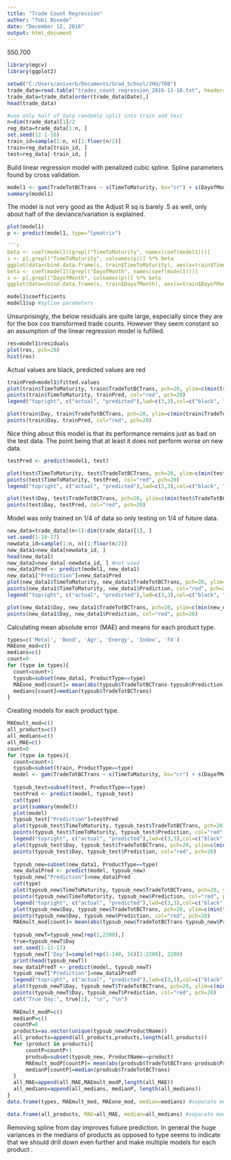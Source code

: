 ```yaml
---
title: "Trade Count Regression"
author: "Tobi Bosede"
date: "December 12, 2016"
output: html_document
---
```

550.700
```r
library(mgcv)
library(ggplot2)
```

```r
setwd("C:/Users/aniverb/Documents/Grad_School/JHU/700")
trade_data=read.table("trades_count_regression_2016-11-18.txt", header=T)
trade_data=trade_data[order(trade_data$Date),]
head(trade_data)
```

```r
#use only half of data randomly split into train and test
n=dim(trade_data)[1]/2
reg_data=trade_data[1:n, ]
set.seed(12-1-16)
train_id=sample(1:n, n)[1:floor(n/2)]
train=reg_data[train_id, ]
test=reg_data[-train_id, ]
```

Build linear regression model with penalized cubic spline. Spline parameters found by cross validation.
```r
model1 <- gam(TradeTotBCTrans ~ s(TimeToMaturity, bs="cr") + s(DayofMonth, bs="cr") + factor(ProductType) + factor(ProductName) + factor(DayOfTheWeek), family=gaussian(), data = train, method="GCV.Cp", select=TRUE)
summary(model1)
```
The model is not very good as the Adjust R sq is barely .5 as well, only about half of the deviance/variation is explained.

```r
plot(model1)
p <- predict(model1, type="lpmatrix")

```r
beta <- coef(model1)[grepl("TimeToMaturity", names(coef(model1)))]
s <- p[,grepl("TimeToMaturity", colnames(p))] %*% beta
ggplot(data=cbind.data.frame(s, train$TimeToMaturity), aes(x=train$TimeToMaturity, y=s, ymin = -5, ymax = 3)) + geom_line()
beta <- coef(model1)[grepl("DayofMonth", names(coef(model1)))]
s <- p[,grepl("DayofMonth", colnames(p))] %*% beta
ggplot(data=cbind.data.frame(s, train$DayofMonth), aes(x=train$DayofMonth, y=s, ymin = -5, ymax = 3)) + geom_line()
```

```r
model1$coefficients
model1$sp #spline parameters
```

Unsurprisingly, the below residuals are quite large, especially since they are for the box cox transformed trade counts. However they seem constant so an assumption of the linear regression model is fufilled.
```r
res=model1$residuals
plot(res, pch=20)
hist(res)
```

Actual values are black, predicted values are red
```r
trainPred=model1$fitted.values
plot(train$TimeToMaturity, train$TradeTotBCTrans, pch=20, ylim=c(min(train$TradeTotBCTrans, trainPred), max(train$TradeTotBCTrans, trainPred)))
points(train$TimeToMaturity, trainPred, col="red", pch=20)
legend("topright", c("actual", "predicted"),lwd=c(3,3),col=c("black", "red"))

plot(train$Day, train$TradeTotBCTrans, pch=20, ylim=c(min(train$TradeTotBCTrans, trainPred), max(train$TradeTotBCTrans, trainPred)))
points(train$Day, trainPred, col="red", pch=20)
```

Nice thing about this model is that its performance remains just as bad on the test data. The point being that at least it does not perform worse on new data.
```r
testPred <- predict(model1, test)

plot(test$TimeToMaturity, test$TradeTotBCTrans, pch=20, ylim=c(min(test$TradeTotBCTrans, testPred), max(test$TradeTotBCTrans, testPred)))
points(test$TimeToMaturity, testPred, col="red", pch=20)
legend("topright", c("actual", "predicted"),lwd=c(3,3),col=c("black", "red"))

plot(test$Day, test$TradeTotBCTrans, pch=20, ylim=c(min(test$TradeTotBCTrans, testPred), max(test$TradeTotBCTrans, testPred)))
points(test$Day, testPred, col="red", pch=20)
```

Model was only trained on 1/4 of data so only testing on 1/4 of future data.
```r
new_data=trade_data[(n+1):dim(trade_data)[1], ]
set.seed(1-10-17)
newdata_id=sample(1:n, n)[1:floor(n/2)]
new_data1=new_data[newdata_id, ]
head(new_data1)
new_data2=new_data[-newdata_id, ] #not used
new_data1Pred <- predict(model1, new_data1)
new_data1["Prediction"]=new_data1Pred
plot(new_data1$TimeToMaturity, new_data1$TradeTotBCTrans, pch=20, ylim=c(min(new_data1$TradeTotBCTrans, new_data1Pred), max(new_data1$TradeTotBCTrans, new_data1Pred)))
points(new_data1$TimeToMaturity, new_data1$Prediction, col="red", pch=20)
legend("topright", c("actual", "predicted"),lwd=c(3,3),col=c("black", "red"))

plot(new_data1$Day, new_data1$TradeTotBCTrans, pch=20, ylim=c(min(new_data1$TradeTotBCTrans, new_data1Pred), max(new_data1$TradeTotBCTrans, new_data1Pred)))
points(new_data1$Day, new_data1$Prediction, col="red", pch=20)
```

Calculating mean absolute error (MAE) and means for each product type.
```r
types=c('Metal', 'Bond', 'Agr', 'Energy', 'Index', 'FX')
MAEone_mod=c()
medians=c()
count=0
for (type in types){
  count=count+1
  typsub=subset(new_data1, ProductType==type)
  MAEone_mod[count]= mean(abs(typsub$TradeTotBCTrans-typsub$Prediction))
  medians[count]=median(typsub$TradeTotBCTrans)
}
```

Creating models for each product type.
```r
MAEmult_mod=c()
all_products=c()
all_medians=c()
all_MAE=c()
count=0
for (type in types){
  count=count+1
  typsub=subset(train, ProductType==type)
  model <- gam(TradeTotBCTrans ~ s(TimeToMaturity, bs="cr") + s(DayofMonth, bs="cr") + factor(ProductName) + factor(DayOfTheWeek), family=gaussian(), data = typsub, method="GCV.Cp", select=TRUE)
  
  typsub_test=subset(test, ProductType==type)
  testPred <- predict(model, typsub_test)
  cat(type)
  print(summary(model))
  plot(model)
  typsub_test["Prediction"]=testPred
  plot(typsub_test$TimeToMaturity, typsub_test$TradeTotBCTrans, pch=20, ylim=c(min(typsub_test$TradeTotBCTrans, typsub_test$Prediction), max(typsub_test$TradeTotBCTrans, typsub_test$Prediction)))
  points(typsub_test$TimeToMaturity, typsub_test$Prediction, col="red", pch=20)
  legend("topright", c("actual", "predicted"),lwd=c(3,3),col=c("black", "red"))
  plot(typsub_test$Day, typsub_test$TradeTotBCTrans, pch=20, ylim=c(min(typsub_test$TradeTotBCTrans, typsub_test$Prediction), max(typsub_test$TradeTotBCTrans, typsub_test$Prediction)))
  points(typsub_test$Day, typsub_test$Prediction, col="red", pch=20)
  
  typsub_new=subset(new_data1, ProductType==type)
  new_data1Pred <- predict(model, typsub_new)
  typsub_new["Prediction"]=new_data1Pred
  cat(type)
  plot(typsub_new$TimeToMaturity, typsub_new$TradeTotBCTrans, pch=20, ylim=c(min(typsub_new$TradeTotBCTrans, typsub_new$Prediction), max(typsub_new$TradeTotBCTrans, typsub_new$Prediction)))
  points(typsub_new$TimeToMaturity, typsub_new$Prediction, col="red", pch=20)
  legend("topright", c("actual", "predicted"),lwd=c(3,3),col=c("black", "red"))
  plot(typsub_new$Day, typsub_new$TradeTotBCTrans, pch=20, ylim=c(min(typsub_new$TradeTotBCTrans, typsub_new$Prediction), max(typsub_new$TradeTotBCTrans, typsub_new$Prediction)))
  points(typsub_new$Day, typsub_new$Prediction, col="red", pch=20)
  MAEmult_mod[count]= mean(abs(typsub_new$TradeTotBCTrans-typsub_new$Prediction))
  
  typsub_newT=typsub_new[rep(1,2200),]
  true=typsub_newT$Day
  set.seed(1-13-17)
  typsub_newT['Day']=sample(rep(1:140, 16)[1:2200], 2200)
  print(head(typsub_newT))
  new_data1PredT <- predict(model, typsub_newT)
  typsub_newT["Prediction"]=new_data1PredT
  legend("topright", c("actual", "predicted"),lwd=c(3,3),col=c("black", "red"))
  plot(typsub_newT$Day, typsub_newT$TradeTotBCTrans, pch=20, ylim=c(min(typsub_newT$TradeTotBCTrans, typsub_newT$Prediction), max(typsub_newT$TradeTotBCTrans, typsub_newT$Prediction)))
  points(typsub_newT$Day, typsub_newT$Prediction, col="red", pch=20)
  cat("True Day:", true[1], "\n", "\n")
  
  MAEmult_modP=c()
  medianP=c()
  countP=0
  products=as.vector(unique(typsub_new$ProductName))
  all_products=append(all_products,products,length(all_products))
  for (product in products){
      countP=countP+1
      prodsub=subset(typsub_new, ProductName==product)
      MAEmult_modP[countP]= mean(abs(prodsub$TradeTotBCTrans-prodsub$Prediction))
      medianP[countP]=median(prodsub$TradeTotBCTrans)
  }
  all_MAE=append(all_MAE,MAEmult_modP,length(all_MAE))
  all_medians=append(all_medians, medianP, length(all_medians))
}
data.frame(types, MAEmult_mod, MAEone_mod, median=medians) #separate models for each product type

data.frame(all_products, MAE=all_MAE, median=all_medians) #separate models
```
Removing spline from day improves future prediction. In general the huge variances in the medians of products as opposed to type seems to indicate that we should drill down even further and make multiple models for each product .